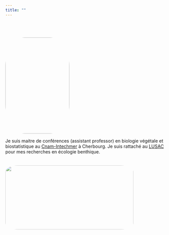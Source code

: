 ```yaml
---
title: ""
---
```

<br>
<br>
<div class=col2>

<img src="img/portrait.png" style="height:300px;width:200px;border-radius: 30%;" class="center">
<br>

Je suis maitre de conférences (assistant professor) en biologie végétale et biostatistique au [Cnam-Intechmer](http://www.intechmer.cnam.fr/intechmer/) à Cherbourg. Je suis rattaché au [LUSAC](http://lusac.unicaen.fr) pour mes recherches en écologie benthique.
<br>
<br>
<br>
<img src="img/intechmer.jpg" style="height:200px;width:400px;border-radius: 10%;opacity: 0.7;" class="center">
</div>